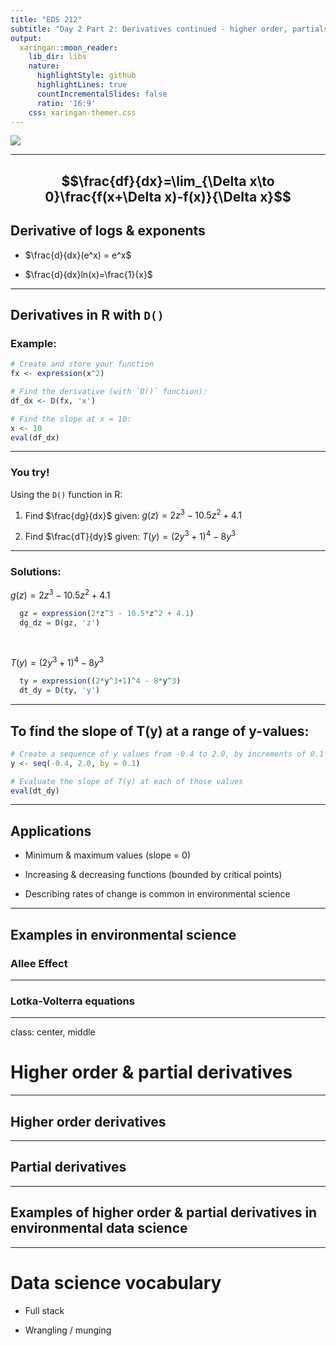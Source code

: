 ```yaml
---
title: "EDS 212"
subtitle: "Day 2 Part 2: Derivatives continued - higher order, partials, computation, & application"  
output:
  xaringan::moon_reader:
    lib_dir: libs
    nature:
      highlightStyle: github
      highlightLines: true
      countIncrementalSlides: false
      ratio: '16:9'
    css: xaringan-themer.css
---
```


![](slide_images/derivative_9.jpg)

---

$$\frac{df}{dx}=\lim_{\Delta x\to 0}\frac{f(x+\Delta x)-f(x)}{\Delta x}$$
---

## Derivative of logs & exponents

- $\frac{d}{dx}(e^x) = e^x$

- $\frac{d}{dx}ln(x)=\frac{1}{x}$

---

## Derivatives in R with `D()`

### Example: 

```r
# Create and store your function
fx <- expression(x^2)

# Find the derivative (with `D()` function):
df_dx <- D(fx, 'x')

# Find the slope at x = 10:
x <- 10
eval(df_dx)
```

---

### You try! 

Using the `D()` function in R:

1. Find $\frac{dg}{dx}$ given: $g(z) = 2z^3-10.5z^2+4.1$

2. Find $\frac{dT}{dy}$ given: $T(y) = (2y^3+1)^4-8y^3$

---

### Solutions: 

$g(z) = 2z^3-10.5z^2+4.1$

```r
  gz = expression(2*z^3 - 10.5*z^2 + 4.1)
  dg_dz = D(gz, 'z')
```

</br>

$T(y) = (2y^3+1)^4-8y^3$

```r
  ty = expression((2*y^3+1)^4 - 8*y^3)
  dt_dy = D(ty, 'y')
```

---

## To find the slope of T(y) at a range of y-values:

```r

# Create a sequence of y values from -0.4 to 2.0, by increments of 0.1
y <- seq(-0.4, 2.0, by = 0.1)

# Evaluate the slope of T(y) at each of those values
eval(dt_dy)
```

---

## Applications 

- Minimum & maximum values (slope = 0)

- Increasing & decreasing functions (bounded by critical points)

- Describing rates of change is common in environmental science

---

## Examples in environmental science

### Allee Effect 



---

### Lotka-Volterra equations

---

class: center, middle

# Higher order & partial derivatives

---

## Higher order derivatives



---

## Partial derivatives

---

## Examples of higher order & partial derivatives in environmental data science

---

# Data science vocabulary

- Full stack

- Wrangling / munging

